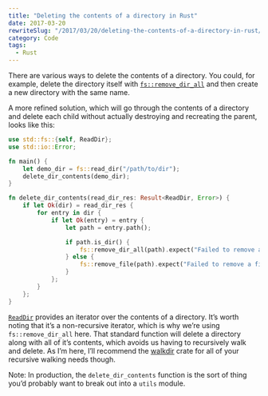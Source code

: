 ```yaml
---
title: "Deleting the contents of a directory in Rust"
date: 2017-03-20
rewriteSlug: "/2017/03/20/deleting-the-contents-of-a-directory-in-rust/"
category: Code
tags:
  - Rust
---
```


There are various ways to delete the contents of a directory. You could, for example, delete the directory itself with [`fs::remove_dir_all`](https://doc.rust-lang.org/std/fs/fn.remove_dir_all.html) and then create a new directory with the same name.

A more refined solution, which will go through the contents of a directory and delete each child without actually destroying and recreating the parent, looks like this:

```rust
use std::fs::{self, ReadDir};
use std::io::Error;

fn main() {
    let demo_dir = fs::read_dir("/path/to/dir");
    delete_dir_contents(demo_dir);
}

fn delete_dir_contents(read_dir_res: Result<ReadDir, Error>) {
    if let Ok(dir) = read_dir_res {
        for entry in dir {
            if let Ok(entry) = entry {
                let path = entry.path();

                if path.is_dir() {
                    fs::remove_dir_all(path).expect("Failed to remove a dir");
                } else {
                    fs::remove_file(path).expect("Failed to remove a file");
                }
            };
        }
    };
}
```

[`ReadDir`](https://doc.rust-lang.org/std/fs/struct.ReadDir.html) provides an iterator over the contents of a directory. It’s worth noting that it’s a non-recursive iterator, which is why we’re using `fs::remove_dir_all` here. That standard function will delete a directory along with all of it’s contents, which avoids us having to recursively walk and delete. As I’m here, I’ll recommend the [walkdir](https://crates.io/crates/walkdir) crate for all of your recursive walking needs though.

Note: In production, the `delete_dir_contents` function is the sort of thing you’d probably want to break out into a `utils` module.
  